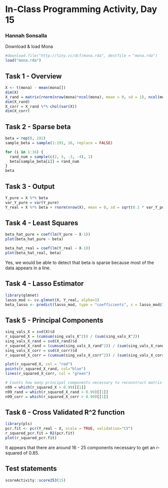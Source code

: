 # In-Class Programming Activity, Day 15

### Hannah Sonsalla
Download & load Mona
```r
#download.file("http://tiny.cc/dcf/mona.rda", destfile = "mona.rda")
load("mona.rda")
```

## Task 1 - Overview
```r
X <- t(mona) - mean(mona[])
dim(X)
X_rand = matrix(rnorm(nrow(mona)*ncol(mona), mean = 0, sd = 1), ncol(mona), nrow(mona))
dim(X_rand)
X_corr = X_rand %*% chol(var(X))
dim(X_corr)
```

## Task 2 - Sparse beta
```r
beta = rep(0, 191)
sample_beta = sample(1:191, 16, replace = FALSE)

for (i in 1:16) {
  rand_num = sample(c(2, 5, -3, -4), 1)
  beta[sample_beta[i]] = rand_num
}
beta
```

## Task 3 - Output
```r
Y_pure = X %*% beta
var_Y_pure = var(Y_pure)
Y_real = X %*% beta + rnorm(nrow(X), mean = 0, sd = sqrt(0.1 * var_Y_pure))
```

## Task 4 - Least Squares
```r
beta_hat_pure = coef(lm(Y_pure ~ X-1))
plot(beta_hat_pure ~ beta)
```

```r
beta_hat_real = coef(lm(Y_real ~ X-1))
plot(beta_hat_real, beta)
```

Yes, we would be able to detect that beta is sparse because most of the data appears in a line.

## Task 4 - Lasso Estimator
```r
library(glmnet)
lasso_mod <- cv.glmnet(X, Y_real, alpha=1)
beta_lasso <- predict(lasso_mod, type = "coefficients", s = lasso_mod$lambda.min)
```

## Task 5 - Principal Components
```r
sing_vals_X = svd(X)$d
r_squared_X = (cumsum(sing_vals_X^2)) / (sum(sing_vals_X^2)) 
sing_vals_X_rand = svd(X_rand)$d
r_squared_X_rand = (cumsum(sing_vals_X_rand^2)) / (sum(sing_vals_X_rand^2)) 
sing_vals_X_corr = svd(X_corr)$d
r_squared_X_corr = (cumsum(sing_vals_X_corr^2)) / (sum(sing_vals_X_corr^2)) 

plot(r_squared_X, col = "red")
points(r_squared_X_rand, col="blue")
lines(r_squared_X_corr, col = "green")

# Counts how many principal components necessary to reconstruct matrix with R^2 of 0.99%.
n99 = which(r_squared_X > 0.99)[[1]]
n99_rand = which(r_squared_X_rand > 0.99)[[1]]
n99_corr = which(r_squared_X_corr > 0.99)[[1]]

```


## Task 6 - Cross Validated R^2 function
```r
library(pls)
pcr.fit <- pcr(Y_real ~ X, scale = TRUE, validation="CV") 
r_squared_pcr.fit = R2(pcr.fit)
plot(r_squared_pcr.fit)
```

It appears that there are around 16 - 25 components necessary to get an r-squared of 0.85.


## Test statements

```r
scoreActivity::score253(15)
```